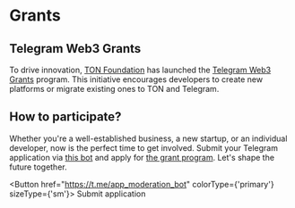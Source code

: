 

# Grants

## Telegram Web3 Grants

To drive innovation, [TON Foundation](https://ton.foundation/en) has launched the [Telegram Web3 Grants](http://t.me/toncoin/991) program. This initiative encourages developers to create new platforms or migrate existing ones to TON and Telegram.

## How to participate?

Whether you're a well-established business, a new startup, or an individual developer, now is the perfect time to get involved. Submit your Telegram application via [this bot](https://t.me/app_moderation_bot) and apply for [the grant program](https://t.me/trendingapps/33). Let's shape the future together.

<Button href="https://t.me/app_moderation_bot" colorType={'primary'} sizeType={'sm'}>
  Submit application
</Button>

<Feedback />
